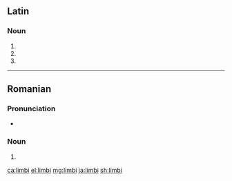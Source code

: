 ==Latin==

===Noun===
{{la-noun-form|limbī}}

# {{inflection of|limbus||nom|p|lang=la}}
# {{inflection of|limbus||gen|s|lang=la}}
# {{inflection of|limbus||voc|p|lang=la}}

----

==Romanian==

===Pronunciation===
* {{IPA|[ˈlimbi]|lang=ro}}

===Noun===
{{head|ro|noun form|g=f-p}}

# {{plural of|limbă|lang=ro}}

[[ca:limbi]]
[[el:limbi]]
[[mg:limbi]]
[[ja:limbi]]
[[sh:limbi]]